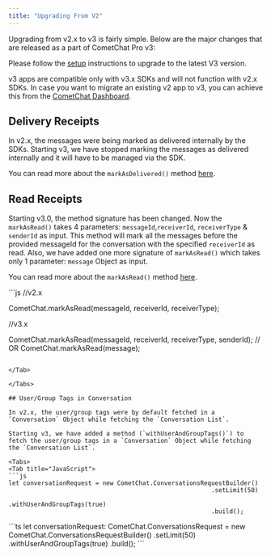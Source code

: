 ```yaml
---
title: "Upgrading From V2"
---
```




Upgrading from v2.x to v3 is fairly simple. Below are the major changes that are released as a part of CometChat Pro v3:

Please follow the [setup](/docs/sdk/ionic/3.0/setup) instructions to upgrade to the latest V3 version.

<Note>

v3 apps are compatible only with v3.x SDKs and will not function with v2.x SDKs. In case you want to migrate an existing v2 app to v3, you can achieve this from the [CometChat Dashboard](https://app.cometchat.com/).

</Note>

## Delivery Receipts

In v2.x, the messages were being marked as delivered internally by the SDKs. Starting v3, we have stopped marking the messages as delivered internally and it will have to be managed via the SDK.

You can read more about the `markAsDelivered()` method [here](/docs/sdk/ionic/3.0/messaging-receipts#mark-messages-as-delivered).

## Read Receipts

Starting v3.0, the method signature has been changed. Now the `markAsRead()` takes 4 parameters: `messageId`,`receiverId`, `receiverType` & `senderId` as input. This method will mark all the messages before the provided messageId for the conversation with the specified `receiverId` as read. Also, we have added one more signature of `markAsRead()` which takes only 1 parameter: `message` Object as input.

You can read more about the `markAsRead()` method [here](/docs/sdk/ionic/3.0/messaging-receipts#mark-messages-as-read).

<Tabs>
<Tab title="JavaScript">
```js
//v2.x

CometChat.markAsRead(messageId, receiverId, receiverType);

//v3.x

CometChat.markAsRead(messageId, receiverId, receiverType, senderId);
// OR
CometChat.markAsRead(message);
```

</Tab>

</Tabs>

## User/Group Tags in Conversation

In v2.x, the user/group tags were by default fetched in a `Conversation` Object while fetching the `Conversation List`.

Starting v3, we have added a method (`withUserAndGroupTags()`) to fetch the user/group tags in a `Conversation` Object while fetching the `Conversation List`.

<Tabs>
<Tab title="JavaScript">
```js
let conversationRequest = new CometChat.ConversationsRequestBuilder()
														.setLimit(50)
														.withUserAndGroupTags(true)
														.build();
```

</Tab>

<Tab title="TypeScript">
```ts
let conversationRequest: CometChat.ConversationsRequest = new CometChat.ConversationsRequestBuilder()
    .setLimit(50)
    .withUserAndGroupTags(true)
    .build();
```

</Tab>

</Tabs>
